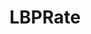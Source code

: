 ---
title: "LBPRate"
publishedAt: "13-01-2018"
active: false
description: "Allowing you to see the Lebanese Pound Rate and everything related with one command."
image: "/img/content/work/discord-bots/lbprate.png"
links:
  github: "https://github.com/Berry-Studios/LBPRateBot"
tags: "discord, discord bot, discord.py, dpy, pycord, py-cord, discord bot development, lbprate, python"
---